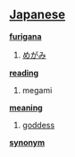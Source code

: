 == [[Japanese]] ==                                          

'''[[furigana]]'''
# [[めがみ]]

'''[[reading]]'''
# megami

'''[[meaning]]'''
# [[goddess]]

'''[[synonym]]'''